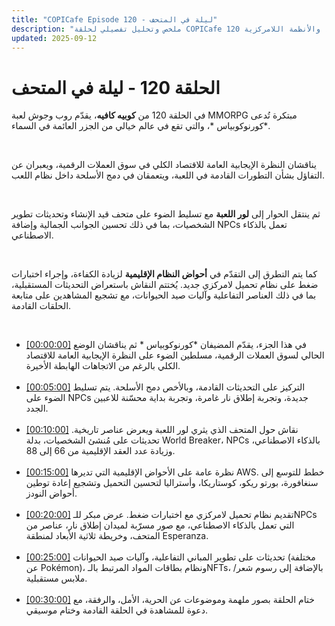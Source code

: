 ```yaml
---
title: "COPICafe Episode 120 - ليلة في المتحف"
description: "ملخص وتحليل تفصيلي لحلقة COPICafe 120 التي تتناول التحديثات حول لور كورنوكوبياس ، الأسلحة، المتحف، والأنظمة اللامركزية."
updated: 2025-09-12
---
```


# الحلقة 120 - <span className="text-orange-500">ليلة في المتحف</span>  

في الحلقة 120 من **كوبيه كافيه**، يقدّم روب وجوش لعبة MMORPG مبتكرة تُدعى *كورنوكوبياس *، والتي تقع في عالم خيالي من الجزر العائمة في السماء.  

</br>  

يناقشان النظرة الإيجابية العامة للاقتصاد الكلي في سوق العملات الرقمية، ويعبران عن التفاؤل بشأن التطورات القادمة في اللعبة، ويتعمقان في دمج الأسلحة داخل نظام اللعب.  

</br>  

ثم ينتقل الحوار إلى **لور اللعبة** مع تسليط الضوء على متحف قيد الإنشاء وتحديثات تطوير الشخصيات، بما في ذلك تحسين الجوانب الجمالية وإضافة NPCs تعمل بالذكاء الاصطناعي.  

</br>  

كما يتم التطرق إلى التقدّم في **أحواض النظام الإقليمية** لزيادة الكفاءة، وإجراء اختبارات ضغط على نظام تحميل لامركزي جديد. يُختتم النقاش باستعراض التحديثات المستقبلية، بما في ذلك العناصر التفاعلية وآليات صيد الحيوانات، مع تشجيع المشاهدين على متابعة الحلقات القادمة.  

</br>  

<ul className="styled-list">
  <li>
    <a href="https://youtube.com/watch?v=rP2Md0Lu4v0&t=0" class="text-orange-500">[00:00:00]</a>  
    في هذا الجزء، يقدّم المضيفان *كورنوكوبياس * ثم يناقشان الوضع الحالي لسوق العملات الرقمية، مسلطين الضوء على النظرة الإيجابية العامة للاقتصاد الكلي بالرغم من الاتجاهات الهابطة الأخيرة.
  </li>

</br> 

  <li>
    <a href="https://youtube.com/watch?v=rP2Md0Lu4v0&t=300" class="text-orange-500">[00:05:00]</a>  
    التركيز على التحديثات القادمة، وبالأخص دمج الأسلحة. يتم تسليط الضوء على NPCs جديدة، وتجربة إطلاق نار غامرة، وتجربة بداية محسّنة للاعبين الجدد.
  </li>

</br> 

  <li>
    <a href="https://youtube.com/watch?v=rP2Md0Lu4v0&t=600" class="text-orange-500">[00:10:00]</a>  
    نقاش حول المتحف الذي يثري لور اللعبة ويعرض عناصر تاريخية. تحديثات على مُنشئ الشخصيات، بدلة World Breaker، NPCs بالذكاء الاصطناعي، وزيادة عدد العقد الإقليمية من 66 إلى 88.
  </li>

</br> 

  <li>
    <a href="https://youtube.com/watch?v=rP2Md0Lu4v0&t=900" class="text-orange-500">[00:15:00]</a>  
    نظرة عامة على الأحواض الإقليمية التي تديرها AWS. خطط للتوسع إلى سنغافورة، بورتو ريكو، كوستاريكا، وأستراليا لتحسين التحميل وتشجيع إعادة توطين أحواض النودز.
  </li>

</br> 

  <li>
    <a href="https://youtube.com/watch?v=rP2Md0Lu4v0&t=1200" class="text-orange-500">[00:20:00]</a>  
    تقديم نظام تحميل لامركزي مع اختبارات ضغط. عرض مبكر للـNPCs التي تعمل بالذكاء الاصطناعي، مع صور مسرّبة لميدان إطلاق نار، عناصر من المتحف، وخريطة ثلاثية الأبعاد لمنطقة Esperanza.
  </li>

</br> 

  <li>
    <a href="https://youtube.com/watch?v=rP2Md0Lu4v0&t=1500" class="text-orange-500">[00:25:00]</a>  
    تحديثات على تطوير المباني التفاعلية، وآليات صيد الحيوانات (مختلفة عن Pokémon)، ونظام بطاقات المواد المرتبط بالـNFTs، بالإضافة إلى رسوم شعر/ملابس مستقبلية.
  </li>

</br> 

  <li>
    <a href="https://youtube.com/watch?v=rP2Md0Lu4v0&t=1800" class="text-orange-500">[00:30:00]</a>  
    ختام الحلقة بصور ملهمة وموضوعات عن الحرية، الأمل، والرفقة، مع دعوة للمشاهدة في الحلقة القادمة وختام موسيقي.
  </li>
</ul>
